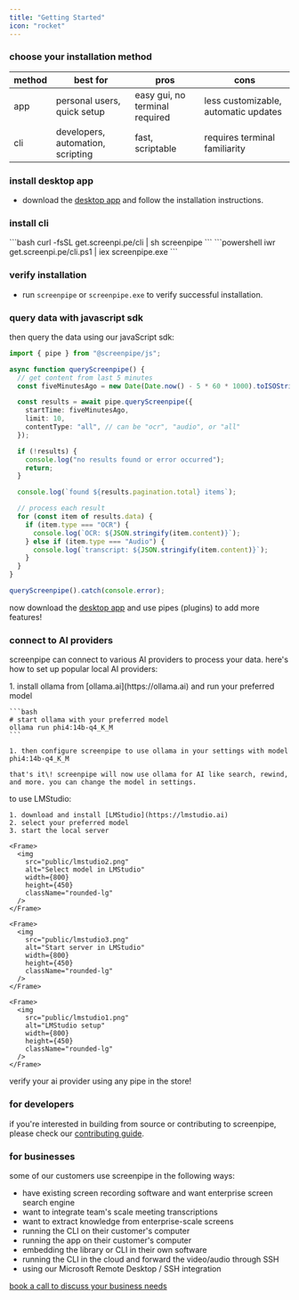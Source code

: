 ```yaml
---
title: "Getting Started"
icon: "rocket"
---
```


### choose your installation method

| method      | best for                          | pros                           | cons                                 |
| ----------- | --------------------------------- | ------------------------------ | ------------------------------------ |
| app         | personal users, quick setup       | easy gui, no terminal required | less customizable, automatic updates |
| cli         | developers, automation, scripting | fast, scriptable               | requires terminal familiarity        |

### install desktop app

- download the [desktop app](https://screenpi.pe) and follow the installation instructions.

### install cli

<Tabs>
  <Tab title="macos/linux">
    ```bash 
    curl -fsSL get.screenpi.pe/cli | sh
    screenpipe
    ```
  </Tab>
  <Tab title="windows">
    ```powershell 
    iwr get.screenpi.pe/cli.ps1 | iex
    screenpipe.exe
    ```
  </Tab>
</Tabs>

### verify installation

- run `screenpipe` or `screenpipe.exe` to verify successful installation.

### query data with javascript sdk

then query the data using our javaScript sdk:

```typescript 
import { pipe } from "@screenpipe/js";

async function queryScreenpipe() {
  // get content from last 5 minutes
  const fiveMinutesAgo = new Date(Date.now() - 5 * 60 * 1000).toISOString();

  const results = await pipe.queryScreenpipe({
    startTime: fiveMinutesAgo,
    limit: 10,
    contentType: "all", // can be "ocr", "audio", or "all"
  });

  if (!results) {
    console.log("no results found or error occurred");
    return;
  }

  console.log(`found ${results.pagination.total} items`);

  // process each result
  for (const item of results.data) {
    if (item.type === "OCR") {
      console.log(`OCR: ${JSON.stringify(item.content)}`);
    } else if (item.type === "Audio") {
      console.log(`transcript: ${JSON.stringify(item.content)}`);
    } 
  }
}

queryScreenpipe().catch(console.error);
```

now download the [desktop app](https://screenpi.pe) and use pipes (plugins) to add more features\!

### connect to AI providers

screenpipe can connect to various AI providers to process your data. here's how to set up popular local AI providers:

<Tabs>
  <Tab title="ollama">
    1. install ollama from [ollama.ai](https://ollama.ai) and run your preferred model

    ```bash 
    # start ollama with your preferred model
    ollama run phi4:14b-q4_K_M
    ```

    1. then configure screenpipe to use ollama in your settings with model phi4:14b-q4_K_M

    that's it\! screenpipe will now use ollama for AI like search, rewind, and more. you can change the model in settings.
  </Tab>
  <Tab title="LMStudio">
    to use LMStudio:

    1. download and install [LMStudio](https://lmstudio.ai)
    2. select your preferred model
    3. start the local server

    <Frame>
      <img
        src="public/lmstudio2.png"
        alt="Select model in LMStudio"
        width={800}
        height={450}
        className="rounded-lg"
      />
    </Frame>

    <Frame>
      <img
        src="public/lmstudio3.png"
        alt="Start server in LMStudio"
        width={800}
        height={450}
        className="rounded-lg"
      />
    </Frame>

    <Frame> 
      <img
        src="public/lmstudio1.png"
        alt="LMStudio setup"
        width={800}
        height={450}
        className="rounded-lg"
      />
    </Frame>
  </Tab>
</Tabs>

verify your ai provider using any pipe in the store\!

### for developers

if you're interested in building from source or contributing to screenpipe, please check our [contributing guide](https://github.com/mediar-ai/screenpipe/blob/main/CONTRIBUTING.md).

### for businesses

some of our customers use screenpipe in the following ways:

- have existing screen recording software and want enterprise screen search engine
- want to integrate team's scale meeting transcriptions
- want to extract knowledge from enterprise-scale screens
- running the CLI on their customer's computer
- running the app on their customer's computer
- embedding the library or CLI in their own software
- running the CLI in the cloud and forward the video/audio through SSH
- using our Microsoft Remote Desktop / SSH integration

[book a call to discuss your business needs](https://cal.com/louis030195/screenpipe-for-businesses)
